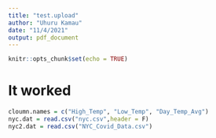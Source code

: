 ```yaml
---
title: "test.upload"
author: "Uhuru Kamau"
date: "11/4/2021"
output: pdf_document
---
```


```r
knitr::opts_chunk$set(echo = TRUE)
```

# It worked

```r
cloumn.names = c("High_Temp", "Low_Temp", "Day_Temp_Avg")
nyc.dat = read.csv("nyc.csv",header = F)
nyc2.dat = read.csv("NYC_Covid_Data.csv")
```


